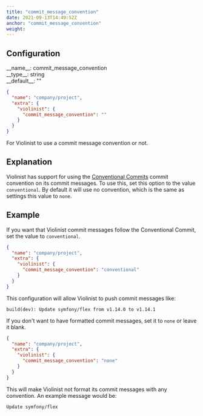 ```yaml
---
title: "commit_message_convention"
date: 2021-09-13T14:49:52Z
anchor: "commit_message_convention"
weight: 
---
```



## Configuration

<div class="config-wrapper"><div class="config">__name__: commit_message_convention</div>
<div class="config">__type__: string</div>
<div class="config">__default__: ""</div></div>

```json
{
  "name": "company/project",
  "extra": {
    "violinist": {
      "commit_message_convention": ""
    }
  }
}
```

For Violinist to use a commit message convention or not.

## Explanation

Violinist has support for using the [Conventional Commits](https://www.conventionalcommits.org/en/v1.0.0/) commit convention on its commit messages. To use this, set this option to the value `conventional`. By default it will use no convention, which is the same as settings this value to `none`.

## Example

If you want that Violinist commit messages follow the Conventional Commit, set the value to `conventional`.

```json
{
  "name": "company/project",
  "extra": {
    "violinist": {
      "commit_message_convention": "conventional"
    }
  }
}
```

This configuration will allow Violinist to push commit messages like:

`build(dev): Update symfony/flex from v1.14.0 to v1.14.1`


If you don't want to have formatted commit messages, set it to `none` or leave it blank.

```json
{
  "name": "company/project",
  "extra": {
    "violinist": {
      "commit_message_convention": "none"
    }
  }
}
```

This will make Violinist not format its commit messages with any convention. An example message would be:

`Update symfony/flex`
